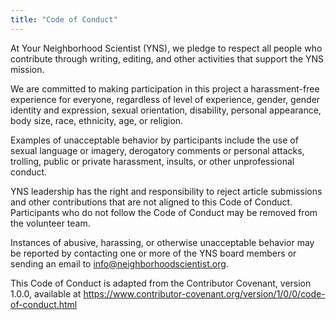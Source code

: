```yaml
---
title: "Code of Conduct"
---
```


At Your Neighborhood Scientist (YNS), we pledge to respect all people
who contribute through writing, editing, and other activities that support the YNS mission.

We are committed to making participation in this project a harassment-free
experience for everyone, regardless of level of experience, gender, gender
identity and expression, sexual orientation, disability, personal appearance,
body size, race, ethnicity, age, or religion.

Examples of unacceptable behavior by participants include the use of sexual
language or imagery, derogatory comments or personal attacks, trolling, public
or private harassment, insults, or other unprofessional conduct.

YNS leadership has the right and responsibility to reject article submissions
and other contributions that are not aligned to this Code of Conduct.
Participants who do not follow the Code of Conduct may be removed from the volunteer team.

Instances of abusive, harassing, or otherwise unacceptable behavior may be
reported by contacting one or more of the YNS board members or sending an email
to <info@neighborhoodscientist.org>.

This Code of Conduct is adapted from the Contributor Covenant, version 1.0.0,
available at
<https://www.contributor-covenant.org/version/1/0/0/code-of-conduct.html>
